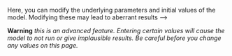 Here, you can modify the underlying parameters and initial values of the model. Modifying these may lead to aberrant results -->

__Warning__ *this is an advanced feature. Entering certain values will cause the model to not run or give implausible results. Be careful before you change any values on this page.*
